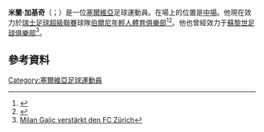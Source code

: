 {{Infobox football biography
| name           = Milan Gajić
| image          = Milan Gajić (cropped).jpg
| image_size     = 250px
| caption        = Gajić with Young Boys in 2014
| fullname       = Milan Gajić
| birth_date     = {{Birth date and age|1986|11|17|df=y}}
| birth_place    = [[Kruševac|Kruševac]], [[Socialist_Federal_Republic_of_Yugoslavia|SFR Yugoslavia]]
| height         = {{Height|m=1.82}}
| position       = [[Midfielder#Attacking_midfielder|Attacking midfielder]]
| currentclub    = [[FC_Vaduz|FC Vaduz]]
| clubnumber     = 14
| youthyears1    = 
| youthclubs1    = Župa Aleksandrovac
| youthyears2    = 
| youthclubs2    = [[FK_Napredak_Kruševac|Napredak Kruševac]]
| years1         = 2006–2008
| clubs1         = [[FK_Napredak_Kruševac|Napredak Kruševac]]
| caps1          = 51
| goals1         = 11
| years2         = 2007
| clubs2         = → [[Boavista_F.C.|Boavista]] (loan)
| caps2          = 3
| goals2         = 0
| years3         = 2008–2009
| clubs3         = [[FC_Luzern|Luzern]]
| caps3          = 23
| goals3         = 3
| years4         = 2009–2013
| clubs4         = [[FC_Zürich|Zürich]]
| caps4          = 63
| goals4         = 7
| years5         = 2011
| clubs5         = → [[Grasshopper_Club_Zürich|Grasshoppers]] (loan)
| caps5          = 7
| goals5         = 0
| years6         = 2013–2017
| clubs6         = [[BSC_Young_Boys|Young Boys]]
| caps6          = 90
| goals6         = 10
| years7         = 2017–
| clubs7         = [[FC_Vaduz|FC Vaduz]]
| caps7          = 53
| goals7         = 11
| nationalyears1 = 
| nationalteam1  = 
| nationalcaps1  = 
| nationalgoals1 = 
}}
'''米蘭·加基奇'''（{{lang-sr| Mилaн Гajић}}；{{bd|1986年|11月17日}}）是一位[[塞爾維亞|塞爾維亞]]足球運動員。在場上的位置是[[中場|中場]]。他現在效力於[[瑞士足球超級聯賽|瑞士足球超級聯賽]]球隊[[伯爾尼年輕人體育俱樂部|伯爾尼年輕人體育俱樂部]]<ref>{{cite web |url=http://www.ofkbeograd.co.rs/?tip=players&show=125 |title=Milan Gajić |website=OFK Beograd official website|language=sr|accessdate=16 June 2014}}</ref><ref>{{cite web |url=http://www.srbijafudbal.net/ofkbgd/gajic_m.htm |title=Milan Gajić|website=srbijafudbal.net|language=sr|accessdate=16 June 2014}}</ref>。他也曾經效力于[[蘇黎世足球俱樂部|蘇黎世足球俱樂部]]<ref name="fcz">[http://www.fcz.ch/profis/news_detail.htm?archiv=1&id=310 Milan Gajic verstärkt den FC Zürich]</ref>。

==參考資料==
{{Reflist}}

{{DEFAULTSORT: Gajić, Milan}}
[[Category:塞爾維亞足球運動員|Category:塞爾維亞足球運動員]]

{{Sport-bio-stub}}